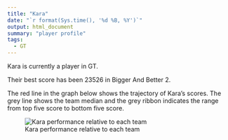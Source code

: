 ```yaml
---
title: "Kara"
date: "`r format(Sys.time(), '%d %B, %Y')`"
output: html_document
summary: "player profile"
tags:
  - GT
---
```


Kara is currently a player in GT.

Their best score has been 23526 in Bigger And Better 2.

The red line in the graph below shows the trajectory of Kara's scores. The grey line shows the team median and the grey ribbon indicates the range from top five score to bottom five score.

![Kara performance relative to each team](Kara.jpg)
